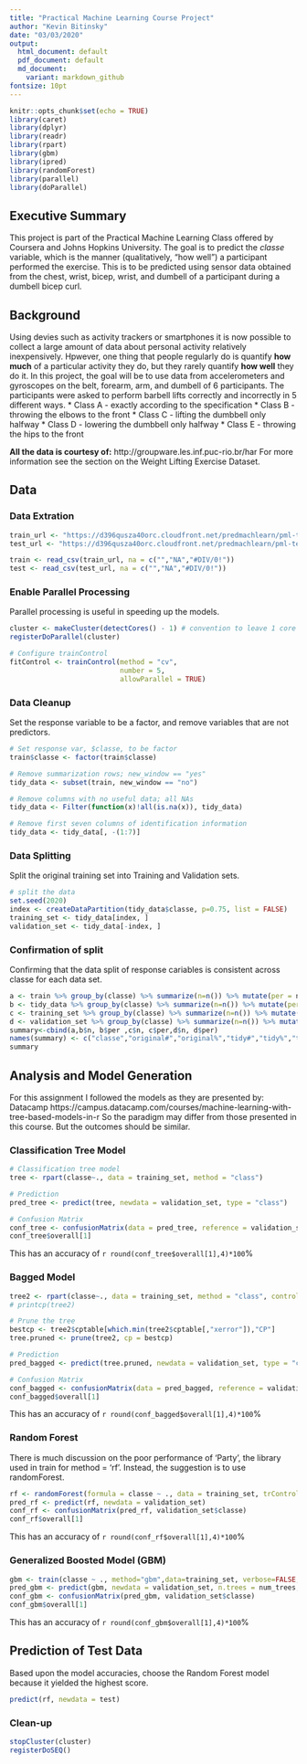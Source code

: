 ```yaml
---
title: "Practical Machine Learning Course Project"
author: "Kevin Bitinsky"
date: "03/03/2020"
output:
  html_document: default
  pdf_document: default
  md_document:
    variant: markdown_github
fontsize: 10pt
---
```


```r
knitr::opts_chunk$set(echo = TRUE)
library(caret)
library(dplyr)
library(readr)
library(rpart)
library(gbm)
library(ipred)
library(randomForest)
library(parallel)
library(doParallel)
```

## Executive Summary
This project is part of the Practical Machine Learning Class offered by Coursera and Johns Hopkins University. The goal is to predict the _classe_ variable, which is the manner (qualitatively, "how well") a participant performed the exercise. This is to be predicted using sensor data obtained from the chest, wrist, bicep, wrist, and dumbell of a participant during a dumbell bicep curl.  


## Background
Using devies such as activity trackers or smartphones it is now possible to collect a large amount of data about personal activity relatively inexpensively. Hpwever, one thing that people regularly do is quantify **how much** of a particular activity they do, but they rarely quantify **how well** they do it. In this project, the goal will be to use data from accelerometers and gyroscopes on the belt, forearm, arm, and dumbell of 6 participants. The participants were asked to perform barbell lifts correctly and incorrectly in 5 different ways. 
* Class A - exactly according to the specification
* Class B - throwing the elbows to the front
* Class C - lifting the dumbbell only halfway
* Class D - lowering the dumbbell only halfway
* Class E - throwing the hips to the front

**All the data is courtesy of:** http://groupware.les.inf.puc-rio.br/har 
For more information see the section on the Weight Lifting Exercise Dataset.

## Data

### Data Extration
``` r
train_url <- "https://d396qusza40orc.cloudfront.net/predmachlearn/pml-training.csv" 
test_url <- "https://d396qusza40orc.cloudfront.net/predmachlearn/pml-testing.csv"

train <- read_csv(train_url, na = c("","NA","#DIV/0!"))
test <- read_csv(test_url, na = c("","NA","#DIV/0!"))
```

### Enable Parallel Processing
Parallel processing is useful in speeding up the models. 
```r
cluster <- makeCluster(detectCores() - 1) # convention to leave 1 core for OS
registerDoParallel(cluster)

# Configure trainControl
fitControl <- trainControl(method = "cv",
                           number = 5,
                           allowParallel = TRUE)
```

### Data Cleanup
Set the response variable to be a factor, and remove variables that are not predictors.
```r
# Set response var, $classe, to be factor
train$classe <- factor(train$classe)

# Remove summarization rows; new_window == "yes"
tidy_data <- subset(train, new_window == "no")

# Remove columns with no useful data; all NAs 
tidy_data <- Filter(function(x)!all(is.na(x)), tidy_data)

# Remove first seven columns of identification information
tidy_data <- tidy_data[, -(1:7)]
```

### Data Splitting
Split the original training set into Training and Validation sets.
```r
# split the data
set.seed(2020)
index <- createDataPartition(tidy_data$classe, p=0.75, list = FALSE)
training_set <- tidy_data[index, ]
validation_set <- tidy_data[-index, ]
```

### Confirmation of split
Confirming that the data split of response cariables is consistent across classe for each data set.
```r
a <- train %>% group_by(classe) %>% summarize(n=n()) %>% mutate(per = n/sum(n))
b <- tidy_data %>% group_by(classe) %>% summarize(n=n()) %>% mutate(per = n/sum(n))
c <- training_set %>% group_by(classe) %>% summarize(n=n()) %>% mutate(per = n/sum(n))
d <- validation_set %>% group_by(classe) %>% summarize(n=n()) %>% mutate(per = n/sum(n))
summary<-cbind(a,b$n, b$per ,c$n, c$per,d$n, d$per)
names(summary) <- c("classe","original#","original%","tidy#","tidy%","training#","training%","validation#","validation%")
summary
```

 
## Analysis and Model Generation
For this assignment I followed the models as they are presented by:
Datacamp https://campus.datacamp.com/courses/machine-learning-with-tree-based-models-in-r
So the paradigm may differ from those presented in this course. But the outcomes should be similar.

### Classification Tree Model
``` r
# Classification tree model
tree <- rpart(classe~., data = training_set, method = "class")

# Prediction
pred_tree <- predict(tree, newdata = validation_set, type = "class")

# Confusion Matrix
conf_tree <- confusionMatrix(data = pred_tree, reference = validation_set$classe)
conf_tree$overall[1]
```
This has an accuracy of `r round(conf_tree$overall[1],4)*100`% 

### Bagged Model
``` r
tree2 <- rpart(classe~., data = training_set, method = "class", control = rpart.control(cp = 0.0001))
# printcp(tree2)

# Prune the tree
bestcp <- tree2$cptable[which.min(tree2$cptable[,"xerror"]),"CP"]
tree.pruned <- prune(tree2, cp = bestcp)

# Prediction
pred_bagged <- predict(tree.pruned, newdata = validation_set, type = "class")

# Confusion Matrix
conf_bagged <- confusionMatrix(data = pred_bagged, reference = validation_set$classe)
conf_bagged$overall[1]
```
This has an accuracy of `r round(conf_bagged$overall[1],4)*100`%

### Random Forest
There is much discussion on the poor performance of 'Party', the library used in train for method = 'rf'. Instead, the suggestion is to use randomForest. 
```r
rf <- randomForest(formula = classe ~ ., data = training_set, trControl = fitControl)
pred_rf <- predict(rf, newdata = validation_set)
conf_rf <- confusionMatrix(pred_rf, validation_set$classe)
conf_rf$overall[1]
```
This has an accuracy of `r round(conf_rf$overall[1],4)*100`%


### Generalized Boosted Model (GBM)
```r
gbm <- train(classe ~ ., method="gbm",data=training_set, verbose=FALSE,trControl = fitControl)
pred_gbm <- predict(gbm, newdata = validation_set, n.trees = num_trees,type = "raw")
conf_gbm <- confusionMatrix(pred_gbm, validation_set$classe)
conf_gbm$overall[1]
```
This has an accuracy of `r round(conf_gbm$overall[1],4)*100`%

## Prediction of Test Data
Based upon the model accuracies, choose the Random Forest model because it yielded the highest score.
```r
predict(rf, newdata = test)
```

### Clean-up
```r
stopCluster(cluster)
registerDoSEQ()
```